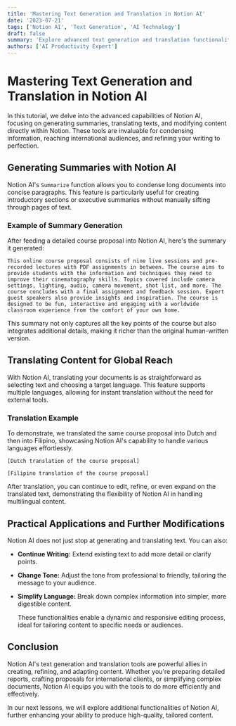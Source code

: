 ```yaml
---
title: 'Mastering Text Generation and Translation in Notion AI'
date: '2023-07-21'
tags: ['Notion AI', 'Text Generation', 'AI Technology']
draft: false
summary: 'Explore advanced text generation and translation functionalities in Notion AI, enabling you to refine and enhance your documents with ease.'
authors: ['AI Productivity Expert']
---
```


# Mastering Text Generation and Translation in Notion AI

In this tutorial, we delve into the advanced capabilities of Notion AI, focusing on generating summaries, translating texts, and modifying content directly within Notion. These tools are invaluable for condensing information, reaching international audiences, and refining your writing to perfection.

## Generating Summaries with Notion AI

Notion AI's `Summarize` function allows you to condense long documents into concise paragraphs. This feature is particularly useful for creating introductory sections or executive summaries without manually sifting through pages of text.

### Example of Summary Generation

After feeding a detailed course proposal into Notion AI, here's the summary it generated:

```plaintext
This online course proposal consists of nine live sessions and pre-recorded lectures with PDF assignments in between. The course aims to provide students with the information and techniques they need to improve their cinematography skills. Topics covered include camera settings, lighting, audio, camera movement, shot list, and more. The course concludes with a final assignment and feedback session. Expert guest speakers also provide insights and inspiration. The course is designed to be fun, interactive and engaging with a worldwide classroom experience from the comfort of your own home.
```

This summary not only captures all the key points of the course but also integrates additional details, making it richer than the original human-written version.

## Translating Content for Global Reach

With Notion AI, translating your documents is as straightforward as selecting text and choosing a target language. This feature supports multiple languages, allowing for instant translation without the need for external tools.

### Translation Example

To demonstrate, we translated the same course proposal into Dutch and then into Filipino, showcasing Notion AI's capability to handle various languages effortlessly.

```plaintext
[Dutch translation of the course proposal]
```

```plaintext
[Filipino translation of the course proposal]
```

After translation, you can continue to edit, refine, or even expand on the translated text, demonstrating the flexibility of Notion AI in handling multilingual content.

## Practical Applications and Further Modifications

Notion AI does not just stop at generating and translating text. You can also:

- **Continue Writing:** Extend existing text to add more detail or clarify points.
- **Change Tone:** Adjust the tone from professional to friendly, tailoring the message to your audience.
- **Simplify Language:** Break down complex information into simpler, more digestible content.

  These functionalities enable a dynamic and responsive editing process, ideal for tailoring content to specific needs or audiences.

## Conclusion

Notion AI's text generation and translation tools are powerful allies in creating, refining, and adapting content. Whether you're preparing detailed reports, crafting proposals for international clients, or simplifying complex documents, Notion AI equips you with the tools to do more efficiently and effectively.

In our next lessons, we will explore additional functionalities of Notion AI, further enhancing your ability to produce high-quality, tailored content.
